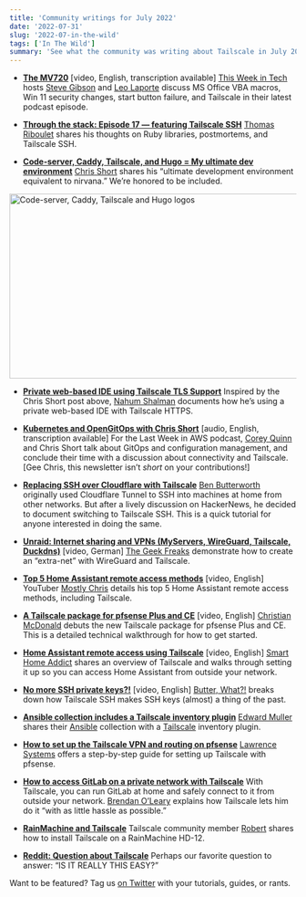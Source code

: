 ```yaml
---
title: 'Community writings for July 2022'
date: '2022-07-31'
slug: '2022-07-in-the-wild'
tags: ['In The Wild']
summary: 'See what the community was writing about Tailscale in July 2022'
---
```


<NewsletterRepublishing />

- [**The MV720**](https://twit.tv/shows/security-now/episodes/881) [video, English, transcription available]
  [This Week in Tech](https://twit.tv/) hosts [Steve Gibson](https://twit.tv/people/steve-gibson) and [Leo Laporte](https://twit.tv/people/leo-laporte) discuss MS Office VBA macros, Win 11 security changes, start button failure, and Tailscale in their latest podcast episode.

- [**Through the stack: Episode 17 — featuring Tailscale SSH**](https://blog.imfiny.com/through-the-stack-1-17-week-26/)
  [Thomas Riboulet](https://blog.imfiny.com/author/thomas/) shares his thoughts on Ruby libraries, postmortems, and Tailscale SSH.

- [**Code-server, Caddy, Tailscale, and Hugo = My ultimate dev environment**](https://chrisshort.net/code-server-caddy-tailscale-and-hugo-my-ultimate-dev-environment/)
  [Chris Short](https://twitter.com/@ChrisShort) shares his “ultimate development environment equivalent to nirvana.” We’re honored to be included.

<Image
  src="/images/2022-07-in-the-wild/caddy-image.png"
  width="1424"
  height="324"
  alt="Code-server, Caddy, Tailscale and Hugo logos"
/>

- [**Private web-based IDE using Tailscale TLS Support**](https://blog.shalman.org/private-web-based-ide/)
  Inspired by the Chris Short post above, [Nahum Shalman](https://mobile.twitter.com/nahumshalman) documents how he’s using a private web-based IDE with Tailscale HTTPS.

- [**Kubernetes and OpenGitOps with Chris Short**](https://www.lastweekinaws.com/podcast/screaming-in-the-cloud/kubernetes-and-opengitops-with-chris-short/) [audio, English, transcription available]
  For the Last Week in AWS podcast, [Corey Quinn](https://twitter.com/QuinnyPig) and Chris Short talk about GitOps and configuration management, and conclude their time with a discussion about connectivity and Tailscale. [Gee Chris, this newsletter isn’t *short* on your contributions!]

- [**Replacing SSH over Cloudflare with Tailscale**](https://orth.uk/tailscale-ssh/)
  [Ben Butterworth](https://orth.uk/about/) originally used Cloudflare Tunnel to SSH into machines at home from other networks. But after a lively discussion on HackerNews, he decided to document switching to Tailscale SSH. This is a quick tutorial for anyone interested in doing the same.

- [**Unraid: Internet sharing and VPNs (MyServers, WireGuard, Tailscale, Duckdns)**](https://www.youtube.com/watch?v=nbFRkGluq8g) [video, German]
  [The Geek Freaks](https://www.youtube.com/c/TheGeekFreaks) demonstrate how to create an “extra-net” with WireGuard and Tailscale.

- [**Top 5 Home Assistant remote access methods**](https://www.youtube.com/watch?v=OmVSvg3Wytc) [video, English]
  YouTuber [Mostly Chris](https://www.youtube.com/c/mostlychris) details his top 5 Home Assistant remote access methods, including Tailscale.

- [**A Tailscale package for pfsense Plus and CE**](https://www.youtube.com/watch?v=Fg_jIPVcioY) [video, English]
  [Christian McDonald](https://www.youtube.com/c/ChristianMcDonald) debuts the new Tailscale package for pfsense Plus and CE. This is a detailed technical walkthrough for how to get started.

- [**Home Assistant remote access using Tailscale**](https://www.youtube.com/watch?v=MBraMXIjEo4) [video, English]
  [Smart Home Addict](https://www.youtube.com/c/SmartHomeAddict) shares an overview of Tailscale and walks through setting it up so you can access Home Assistant from outside your network.

- [**No more SSH private keys?!**](https://www.youtube.com/watch?v=oAN8ye5CN-k) [video, English]
  [Butter, What?!](https://www.youtube.com/channel/UC24t8AZTwmJkvpNWsBfZcbA) breaks down how Tailscale SSH makes SSH keys (almost) a thing of the past.

- [**Ansible collection includes a Tailscale inventory plugin**](https://github.com/freeformz/ansible)
  [Edward Muller](https://twitter.com/freeformz) shares their [Ansible](https://twitter.com/ansible) collection with a [Tailscale](https://twitter.com/Tailscale) inventory plugin.

- [**How to set up the Tailscale VPN and routing on pfsense**](https://www.youtube.com/watch?v=P-q-8R67OPY)
  [Lawrence Systems](https://www.youtube.com/user/TheTecknowledge) offers a step-by-step guide for setting up Tailscale with pfsense.

- [**How to access GitLab on a private network with Tailscale**](https://about.gitlab.com/blog/2022/07/21/how-to-access-gitlab-on-a-private-network-with-tailscale/)
  With Tailscale, you can run GitLab at home and safely connect to it from outside your network. [Brendan O’Leary](https://about.gitlab.com/company/team/#brendan) explains how Tailscale lets him do it “with as little hassle as possible.”

- [**RainMachine and Tailscale**](https://gist.github.com/rspier/aa61100e5ba2155d0df64c1e482e7126)
  Tailscale community member [Robert](https://twitter.com/rspier) shares how to install Tailscale on a RainMachine HD-12.

- [**Reddit: Question about Tailscale**](https://old.reddit.com/r/Tailscale/comments/w837l8/question_about_tailscale/)
  Perhaps our favorite question to answer: “IS IT REALLY THIS EASY?”

Want to be featured? Tag us [on Twitter](https://twitter.com/tailscale) with your tutorials, guides, or rants.
